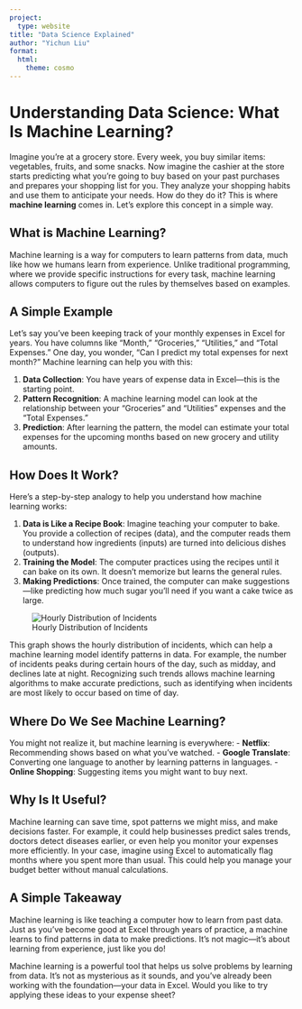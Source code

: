 ```yaml
---
project:
  type: website
title: "Data Science Explained"
author: "Yichun Liu"
format:
  html:
    theme: cosmo
---
```


# Understanding Data Science: What Is Machine Learning?

Imagine you’re at a grocery store. Every week, you buy similar items: vegetables, fruits, and some snacks. Now imagine the cashier at the store starts predicting what you’re going to buy based on your past purchases and prepares your shopping list for you. They analyze your shopping habits and use them to anticipate your needs. How do they do it? This is where **machine learning** comes in. Let’s explore this concept in a simple way.

## What is Machine Learning?

Machine learning is a way for computers to learn patterns from data, much like how we humans learn from experience. Unlike traditional programming, where we provide specific instructions for every task, machine learning allows computers to figure out the rules by themselves based on examples.

## A Simple Example

Let’s say you’ve been keeping track of your monthly expenses in Excel for years. You have columns like "Month," "Groceries," "Utilities," and "Total Expenses." One day, you wonder, “Can I predict my total expenses for next month?” Machine learning can help you with this:

1. **Data Collection**: You have years of expense data in Excel—this is the starting point.
2. **Pattern Recognition**: A machine learning model can look at the relationship between your "Groceries" and "Utilities" expenses and the "Total Expenses."
3. **Prediction**: After learning the pattern, the model can estimate your total expenses for the upcoming months based on new grocery and utility amounts.

## How Does It Work?

Here’s a step-by-step analogy to help you understand how machine learning works:

1. **Data is Like a Recipe Book**: Imagine teaching your computer to bake. You provide a collection of recipes (data), and the computer reads them to understand how ingredients (inputs) are turned into delicious dishes (outputs).
2. **Training the Model**: The computer practices using the recipes until it can bake on its own. It doesn’t memorize but learns the general rules.
3. **Making Predictions**: Once trained, the computer can make suggestions—like predicting how much sugar you’ll need if you want a cake twice as large.


![Hourly Distribution of Incidents](bus.png "Hourly Distribution of Incidents")

This graph shows the hourly distribution of incidents, which can help a machine learning model identify patterns in data. For example, the number of incidents peaks during certain hours of the day, such as midday, and declines late at night. Recognizing such trends allows machine learning algorithms to make accurate predictions, such as identifying when incidents are most likely to occur based on time of day.



## Where Do We See Machine Learning?

You might not realize it, but machine learning is everywhere:
- **Netflix**: Recommending shows based on what you’ve watched.
- **Google Translate**: Converting one language to another by learning patterns in languages.
- **Online Shopping**: Suggesting items you might want to buy next.

## Why Is It Useful?

Machine learning can save time, spot patterns we might miss, and make decisions faster. For example, it could help businesses predict sales trends, doctors detect diseases earlier, or even help you monitor your expenses more efficiently. In your case, imagine using Excel to automatically flag months where you spent more than usual. This could help you manage your budget better without manual calculations.

## A Simple Takeaway

Machine learning is like teaching a computer how to learn from past data. Just as you’ve become good at Excel through years of practice, a machine learns to find patterns in data to make predictions. It’s not magic—it’s about learning from experience, just like you do!

Machine learning is a powerful tool that helps us solve problems by learning from data. It’s not as mysterious as it sounds, and you’ve already been working with the foundation—your data in Excel. Would you like to try applying these ideas to your expense sheet?
